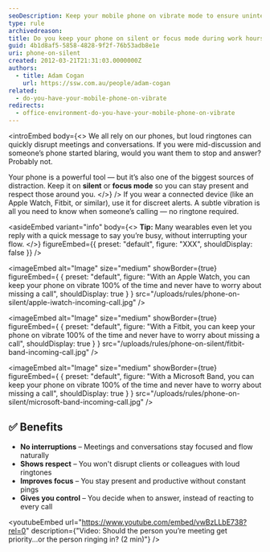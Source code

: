 ```yaml
---
seoDescription: Keep your mobile phone on vibrate mode to ensure uninterrupted work and conversations while minimizing distractions.
type: rule
archivedreason:
title: Do you keep your phone on silent or focus mode during work hours?
guid: 4b1d8af5-5858-4828-9f2f-76b53adb8e1e
uri: phone-on-silent
created: 2012-03-21T21:31:03.0000000Z
authors:
  - title: Adam Cogan
    url: https://ssw.com.au/people/adam-cogan
related:
  - do-you-have-your-mobile-phone-on-vibrate
redirects:
  - office-environment-do-you-have-your-mobile-phone-on-vibrate
---
```


<introEmbed
  body={<>
We all rely on our phones, but loud ringtones can quickly disrupt meetings and conversations. If you were mid-discussion and someone’s phone started blaring, would you want them to stop and answer? Probably not.

Your phone is a powerful tool — but it’s also one of the biggest sources of distraction. Keep it on **silent** or **focus mode** so you can stay present and respect those around you.
  </>}
/>
If you wear a connected device (like an Apple Watch, Fitbit, or similar), use it for discreet alerts. A subtle vibration is all you need to know when someone’s calling — no ringtone required.


<asideEmbed
  variant="info"
  body={<>
    **Tip:** Many wearables even let you reply with a quick message to say you’re busy, without interrupting your flow.
  </>}
  figureEmbed={{
    preset: "default",
    figure: "XXX",
    shouldDisplay: false
  }}
/>

<imageEmbed
  alt="Image"
  size="medium"
  showBorder={true}
  figureEmbed={ {
    preset: "default",
    figure: "With an Apple Watch, you can keep your phone on vibrate 100% of the time and never have to worry about missing a call",
    shouldDisplay: true
  } }
  src="/uploads/rules/phone-on-silent/apple-iwatch-incoming-call.jpg"
/>


<imageEmbed
  alt="Image"
  size="medium"
  showBorder={true}
  figureEmbed={ {
    preset: "default",
    figure: "With a Fitbit, you can keep your phone on vibrate 100% of the time and never have to worry about missing a call",
    shouldDisplay: true
  } }
  src="/uploads/rules/phone-on-silent/fitbit-band-incoming-call.jpg"
/>


<imageEmbed
  alt="Image"
  size="medium"
  showBorder={true}
  figureEmbed={ {
    preset: "default",
    figure: "With a Microsoft Band, you can keep your phone on vibrate 100% of the time and never have to worry about missing a call",
    shouldDisplay: true
  } }
  src="/uploads/rules/phone-on-silent/microsoft-band-incoming-call.jpg"
/>


## ✅ Benefits

* **No interruptions** – Meetings and conversations stay focused and flow naturally
* **Shows respect** – You won't disrupt clients or colleagues with loud ringtones
* **Improves focus** – You stay present and productive without constant pings
* **Gives you control** – You decide when to answer, instead of reacting to every call


<youtubeEmbed url="https://www.youtube.com/embed/vwBzLLbE738?rel=0" description={"Video: Should the person you’re meeting get priority...or the person ringing in? (2 min)"} />
